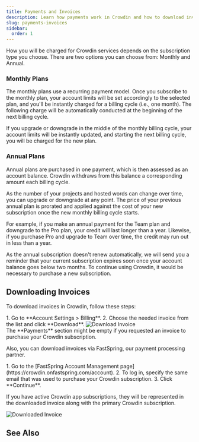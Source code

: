 ```yaml
---
title: Payments and Invoices
description: Learn how payments work in Crowdin and how to download invoices
slug: payments-invoices
sidebar:
  order: 1
---
```



How you will be charged for Crowdin services depends on the subscription type you choose. There are two options you can choose from: Monthly and Annual.

### Monthly Plans

The monthly plans use a recurring payment model. Once you subscribe to the monthly plan, your account limits will be set accordingly to the selected plan, and you'll be instantly charged for a billing cycle (i.e., one month). The following charge will be automatically conducted at the beginning of the next billing cycle.

If you upgrade or downgrade in the middle of the monthly billing cycle, your account limits will be instantly updated, and starting the next billing cycle, you will be charged for the new plan.

### Annual Plans

Annual plans are purchased in one payment, which is then assessed as an account balance. Crowdin withdraws from this balance a corresponding amount each billing cycle.

As the number of your projects and hosted words can change over time, you can upgrade or downgrade at any point. The price of your previous annual plan is prorated and applied against the cost of your new subscription once the new monthly billing cycle starts.

For example, if you make an annual payment for the Team plan and downgrade to the Pro plan, your credit will last longer than a year.
Likewise, if you purchase Pro and upgrade to Team over time, the credit may run out in less than a year.

As the annual subscription doesn't renew automatically, we will send you a reminder that your current subscription expires soon once your account balance goes below two months. To continue using Crowdin, it would be necessary to purchase a new subscription.

## Downloading Invoices

To download invoices in Crowdin, follow these steps:

<Steps>
  1. Go to **Account Settings > Billing**.
  2. Choose the needed invoice from the list and click **Download**.
</Steps>

<Image src={downloadInvoice} alt="Download Invoice" />

<Aside>
  The **Payments** section might be empty if you requested an invoice to purchase your Crowdin subscription.
</Aside>

Also, you can download invoices via FastSpring, our payment processing partner.

<Steps>
  1. Go to the [FastSpring Account Management page](https://crowdin.onfastspring.com/account).
  2. To log in, specify the same email that was used to purchase your Crowdin subscription.
  3. Click **Continue**.
</Steps>

If you have active Crowdin app subscriptions, they will be represented in the downloaded invoice along with the primary Crowdin subscription.

<Image src={downloadedInvoice} alt="Downloaded Invoice" />

## See Also

<CardGrid>
  <LinkCard
    title="Pricing page"
    description="Plans, Pricing, and Free Trial."
    href="https://crowdin.com/pricing"
    target="_blank"
  />
  <LinkCard
    title="Changing Subscription Plan"
    description="Upgrade or downgrade your subscription plan."
    href="/changing-subscription-plan/"
  />
  <LinkCard
    title="App Subscriptions"
    description="Learn how to subscribe to paid apps in Crowdin Store."
    href="/app-subscriptions/"
  />
  <LinkCard
    title="Billing Settings"
    description="Update your billing information and payment method."
    href="/billing-settings/"
  />
</CardGrid>
